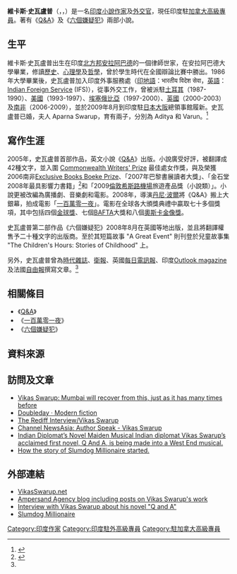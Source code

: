 {{NoteTA
|1=zh-tw:史威魯普;zh-hk:史瓦盧普;zh-cn:史瓦卢普;}}
{{Link style|time=2015-12-12T04:12:24+00:00}}
{{Infobox writer
| name          = 維卡斯·史瓦盧普
| image         = VikasSwarup (cropped).jpg
| birth_date    = {{birth year and age|1963}}
| birth_place   = {{IND}}[[北方邦|北方邦]][[安拉阿巴德|安拉阿巴德]]
| nationality   = {{IND}}
| occupation    = 外交官、小說作家
| website       = [http://www.vikasswarup.net vikasswarup.net]
}}
'''維卡斯·史瓦盧普'''（{{lang-hi|विकास स्वरूप}}，{{lang-en|Vikas Swarup}}，{{bd|1963年}}）是一名[[印度|印度]][[小說|小說]][[作家|作家]]及[[外交官|外交官]]，現任印度駐[[加拿大|加拿大]][[高級專員|高級專員]]。著有《[[Q&A_(小說)|Q&A]]》及《[[六個嫌疑犯|六個嫌疑犯]]》兩部小說。

== 生平 ==

維卡斯·史瓦盧普出生在印度[[北方邦|北方邦]][[安拉阿巴德|安拉阿巴德]]的一個律師世家，在安拉阿巴德大學畢業，修讀[[歷史|歷史]]、[[心理學|心理學]]及[[哲學|哲學]]，曾於學生時代在全國辯論比賽中勝出。1986年大學畢業後，史瓦盧普加入印度外事服務處（[[印地語|印地語]]：भारतीय विदेश सेवा，[[英語|英語]]：[[:en:Indian_Foreign_Service|Indian Foreign Service]] (IFS)），從事外交工作，曾被派駐[[土耳其|土耳其]]（1987-1990）、[[美國|美國]]（1993-1997）、[[埃塞俄比亞|埃塞俄比亞]]（1997-2000）、[[英國|英國]]（2000-2003）及[[南非|南非]]（2006-2009），並於2009年8月到印度駐[[日本|日本]][[大阪市|大阪]]總領事館履新。史瓦盧普已婚，夫人 Aparna Swarup，育有兩子，分別為 Aditya 和 Varun。<ref name=bio>{{cite web | url=http://www.vikasswarup.net/index_files/Page607.htm | title=Vikas Swarup: Biography | deadurl=yes | archiveurl=https://web.archive.org/web/20090809150444/http://www.vikasswarup.net/index_files/Page607.htm | archivedate=2009-08-09 }}</ref>

== 寫作生涯 ==

2005年，史瓦盧普首部作品，英文小說《[[Q&A_(小說)|Q&A]]》出版。小說廣受好評，被翻譯成42種文字，並入圍 [[:en:Commonwealth_Writers'_Prize|Commonwealth Writers' Prize]] 最佳處女作獎，與及榮獲2006南非[[:en:Exclusive_Books_Boeke_Prize|Exclusive Books Boeke Prize]]、「2007年巴黎書展讀者大獎」、「金石堂2008年最具影響力書籍」<ref>{{cite web| url=http://www.crown.com.tw/Bookinfo.aspx?bid=375144| title=皇冠讀樂網《Q & A》書籍介紹| accessdate=2009-07-09| archive-date=2009-05-18| archive-url=https://web.archive.org/web/20090518114344/http://www.crown.com.tw/bookinfo.aspx?bid=375144| dead-url=no}}</ref>和「2009[[倫敦希斯路機場|倫敦希斯路機場]]旅遊產品獎（小說類）」。小說更被改編為廣播劇、音樂劇和電影。2008年，導演[[丹尼·波爾|丹尼·波爾]]將《Q&A》搬上大銀幕，拍成電影「[[一百萬零一夜|一百萬零一夜]]」。電影在全球各大頒獎典禮中贏取七十多個獎項，其中包括四個[[金球獎|金球獎]]、七個[[BAFTA|BAFTA]]大獎和八個[[奧斯卡金像獎|奧斯卡金像獎]]。

史瓦盧普第二部作品《六個嫌疑犯》2008年8月在英國等地出版，並且將翻譯權售予二十種文字的出版商。至於其短篇故事 "A Great Event" 則刊登於兒童故事集 "The Children's Hours: Stories of Childhood" 上。

另外，史瓦盧普曾為[[時代雜誌|時代雜誌]]、[[衛報|衛報]]、英國[[每日電訊報|每日電訊報]]、印度[[:en:Outlook_(magazine)|Outlook magazine]]及法國[[自由報|自由報]]撰寫文章。<ref name=bio />

== 相關條目 ==
* 《[[Q&A_(小說)|Q&A]]》
* 《[[一百萬零一夜|一百萬零一夜]]》
* 《[[六個嫌疑犯|六個嫌疑犯]]》

== 資料來源 ==
<references/>

== 訪問及文章 ==
* [http://www.guardian.co.uk/commentisfree/2008/nov/27/mumbai-terror-attacks-terrorism Vikas Swarup: Mumbai will recover from this, just as it has many times before] {{Wayback|url=http://www.guardian.co.uk/commentisfree/2008/nov/27/mumbai-terror-attacks-terrorism |date=20081201082420 }}
* [https://web.archive.org/web/20110927162111/http://www.booksattransworld.co.uk/catalog/interview.htm?command=search&db=twmain.txt&eqisbndata=0385608136 Doubleday · Modern fiction]
* [http://www.rediff.com/news/2005/feb/02inter1.htm The Rediff Interview/Vikas Swarup] {{Wayback|url=http://www.rediff.com/news/2005/feb/02inter1.htm |date=20090409035402 }}
* [https://archive.is/20121209043816/www.channelnewsasia.com/ptm/books/swarup.htm Channel NewsAsia: Author Speak - Vikas Swarup]
* [https://web.archive.org/web/20150914105041/http://www.ukinindia.org/magazines/britaintoday/BTInnerpage.asp?IssueId=84&magzineId=3&SectionId=751&ArticleId=2063 Indian Diplomat’s Novel Maiden Musical Indian diplomat Vikas Swarup’s acclaimed first novel, Q And A, is being made into a West End musical.]
* [http://www.thaindian.com/newsportal/south-asia/slumdog-success-it-all-started-in-allahabad_100141686.html How the story of Slumdog Millionaire started.] {{Wayback|url=http://www.thaindian.com/newsportal/south-asia/slumdog-success-it-all-started-in-allahabad_100141686.html |date=20090502015814 }}

== 外部連結 ==
* [http://www.vikasswarup.net VikasSwarup.net] {{Wayback|url=http://www.vikasswarup.net/ |date=20090622013652 }}
* [https://web.archive.org/web/20090518013743/http://www.theampersandagency.co.uk/blog/ Ampersand Agency blog including posts on Vikas Swarup's work]
* [https://web.archive.org/web/20081113135653/http://www.booksweb.tv/content/show/ContentId/898 Interview with Vikas Swarup about his novel "Q and A"]
* [https://web.archive.org/web/20090317083850/http://www.slumdogmillionaire.eu/ Slumdog Millionaire]
{{DEFAULTSORT:Swarup, Vikas}}
{{Authority control}}
[[Category:印度作家|Category:印度作家]]
[[Category:印度駐外高級專員|Category:印度駐外高級專員]]
[[Category:駐加拿大高級專員|Category:駐加拿大高級專員]]